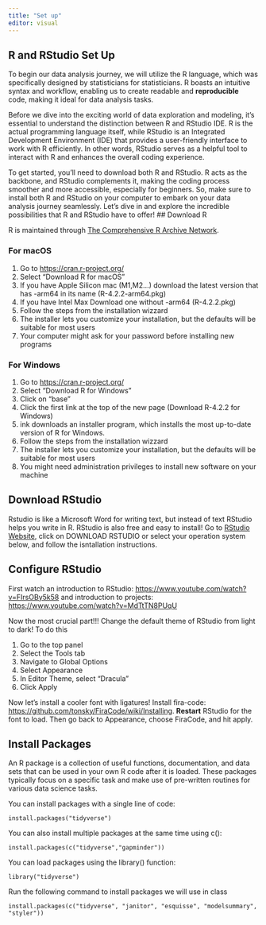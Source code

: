 ```yaml
---
title: "Set up"
editor: visual
---
```


## R and RStudio Set Up

To begin our data analysis journey, we will utilize the R language, which was specifically designed by statisticians for statisticians. R boasts an intuitive syntax and workflow, enabling us to create readable and **reproducible** code, making it ideal for data analysis tasks.

Before we dive into the exciting world of data exploration and modeling, it's essential to understand the distinction between R and RStudio IDE. R is the actual programming language itself, while RStudio is an Integrated Development Environment (IDE) that provides a user-friendly interface to work with R efficiently. In other words, RStudio serves as a helpful tool to interact with R and enhances the overall coding experience.

To get started, you'll need to download both R and RStudio. R acts as the backbone, and RStudio complements it, making the coding process smoother and more accessible, especially for beginners. So, make sure to install both R and RStudio on your computer to embark on your data analysis journey seamlessly. Let's dive in and explore the incredible possibilities that R and RStudio have to offer!
## Download R

R is maintained through [The Comprehensive R Archive Network](https://cran.r-project.org/).

### For macOS

1.  Go to <https://cran.r-project.org/>
2.  Select "Download R for macOS"
3.  If you have Apple Silicon mac (M1,M2...) download the latest version that has -arm64 in its name (R-4.2.2-arm64.pkg)
4.  If you have Intel Max Download one without -arm64 (R-4.2.2.pkg)
5.  Follow the steps from the installation wizzard
6.  The installer lets you customize your installation, but the defaults will be suitable for most users
7.  Your computer might ask for your password before installing new programs

### For Windows

1.  Go to <https://cran.r-project.org/>
2.  Select "Download R for Windows"
3.  Click on "base"
4.  Click the first link at the top of the new page (Download R-4.2.2 for Windows)
5.  ink downloads an installer program, which installs the most up-to-date version of R for Windows.
6.  Follow the steps from the installation wizzard
7.  The installer lets you customize your installation, but the defaults will be suitable for most users
8.  You might need administration privileges to install new software on your machine

## Download RStudio

Rstudio is like a Microsoft Word for writing text, but instead of text RStudio helps you write in R. RStudio is also free and easy to install! Go to [RStudio Website](https://posit.co/download/rstudio-desktop/), click on DOWNLOAD RSTUDIO or select your operation system below, and follow the isntallation instructions.

## Configure RStudio

First watch an introduction to RStudio: <https://www.youtube.com/watch?v=FIrsOBy5k58> and introduction to projects: <https://www.youtube.com/watch?v=MdTtTN8PUqU>

Now the most crucial part!!! Change the default theme of RStudio from light to dark! To do this

1.  Go to the top panel
2.  Select the Tools tab
3.  Navigate to Global Options
4.  Select Appearance
5.  In Editor Theme, select "Dracula"
6.  Click Apply

Now let's install a cooler font with ligatures! Install fira-code: <https://github.com/tonsky/FiraCode/wiki/Installing>. **Restart** RStudio for the font to load. Then go back to Appearance, choose FiraCode, and hit apply.

## Install Packages

An R package is a collection of useful functions, documentation, and data sets that can be used in your own R code after it is loaded. These packages typically focus on a specific task and make use of pre-written routines for various data science tasks.

You can install packages with a single line of code:

```         
install.packages("tidyverse")
```

You can also install multiple packages at the same time using c():

```         
install.packages(c("tidyverse","gapminder"))
```

You can load packages using the library() function:

```         
library("tidyverse")
```

Run the following command to install packages we will use in class

```         
install.packages(c("tidyverse", "janitor", "esquisse", "modelsummary", "styler"))
```
